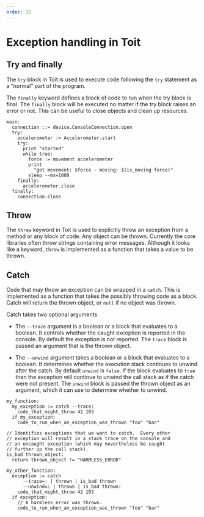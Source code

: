 ```yaml
---
order: 12
---
```


# Exception handling in Toit

## Try and finally

The `try` block in Toit is used to execute code following the `try` statement as a “normal” part of the program.

The `finally` keyword defines a block of code to run when the try block is final.
The `finally` block will be executed no matter if the try block raises an error or not.
This can be useful to close objects and clean up resources.

```
main:
  connection ::= device.ConsoleConnection.open
  try:
    accelerometer := Accelerometer.start
    try:
      print "started"
      while true:
        force := movement accelerometer
        print
          "got movement: $force - moving: $(is_moving force)"
        sleep --ms=1000
    finally:
      accelerometer.close
  finally:
    connection.close
```

## Throw

The `throw` keyword in Toit is used to explicitly throw an exception from a method or any block of code. Any object can be thrown. Currently the core libraries often throw strings containing error messages. Although it looks like a keyword, `throw` is implemented as a function that takes a value to be thrown.

## Catch

Code that may throw an exception can be wrapped in a `catch`. This is
implemented as a function that takes the possibly throwing code as a block.
Catch will return the thrown object, or `null` if no object was thrown.

Catch takes two optional arguments

- The `--trace` argument is a boolean or a block that evaluates to a boolean. It controls whether the caught exception is reported in the console. By default the exception is not reported. The `trace` block is passed an argument that is the thrown object.

- The `--unwind` argument takes a boolean or a block that evaluates to a boolean. It determines whether the execution stack continues to unwind after the catch. By default `unwind` is `false`. If the block evaluates to `true` then the exception will continue to unwind the call stack as if the catch were not present. The `unwind` block is passed the thrown object as an argument, which it can use to determine whether to unwind.

```
my_function:
  my_exception := catch --trace:
    code_that_might_throw 42 103
  if my_exception:
    code_to_run_when_an_exception_was_thrown "foo" "bar"

// Identifies exceptions that we want to catch.  Every other
// exception will result in a stack trace on the console and
// an uncaught exception (which may nevertheless be caught
// further up the call stack).
is_bad thrown_object:
  return thrown_object != "HARMLESS_ERROR"

my_other_function:
  exception := catch
      --trace=: | thrown | is_bad thrown
      --unwind=: | thrown | is_bad thrown:
    code_that_might_throw 42 103
  if exception:
    // A harmless error was thrown.
    code_to_run_when_an_exception_was_thrown "foo" "bar"
```
